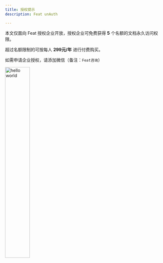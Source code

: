 ```yaml
---
title: 授权提示
description: Feat unAuth

---
```


本文仅面向 Feat 授权企业开放，授权企业可免费获得 **5** 个名额的文档永久访问权限。

超过名额限制的可按每人 **299元/年** 进行付费购买。


如需申请企业授权，请添加微信（备注：`Feat咨询`）

<img src="https://smartboot.tech/img/qrcode/personal_wx.png" alt="hello world" width="40%" className="shadow"/>
